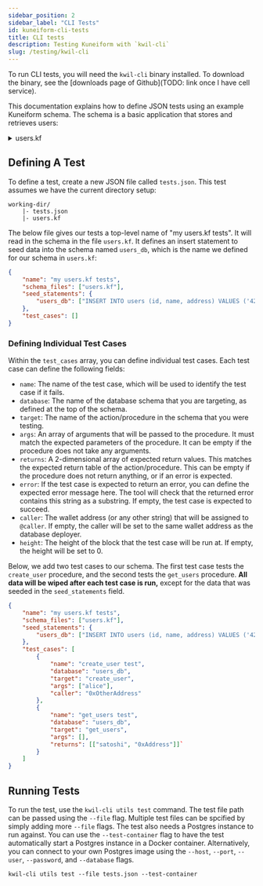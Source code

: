 ```yaml
---
sidebar_position: 2
sidebar_label: "CLI Tests"
id: kuneiform-cli-tests
title: CLI tests
description: Testing Kuneiform with `kwil-cli`
slug: /testing/kwil-cli
---
```


To run CLI tests, you will need the `kwil-cli` binary installed. To download the binary,
see the [downloads page of Github](TODO: link once I have cell service).

This documentation explains how to define JSON tests using an example Kuneiform
schema. The schema is a basic application that stores and retrieves users:

<details>
  <summary> users.kf </summary>

```sql showLineNumbers
database users_db;

table users {
  id uuid primary key,
  name text not null unique,
  address text not null unique
}

procedure create_user ($name text) public  {
  // derive a deterministic uuid from the blockchain transaction ID
  // https://www.postgresql.org/docs/16.1/uuid-ossp.html#UUID-OSSP-FUNCTIONS-SECT
  $uuid := uuid_generate_v5('f541de32-5ede-4083-bdbc-b29c3f02be9e'::uuid, @txid);

  insert into users (id, name, address)
  values ($uuid, $name, @caller);
}

procedure get_users() public view returns table (name text, address text) {
  return select name, address from users;
}
```
</details>

## Defining A Test

To define a test, create a new JSON file called `tests.json`. This test assumes we have the current directory
setup:

```shell
working-dir/
    |- tests.json
    |- users.kf
```

The below file gives our tests a top-level name of "my users.kf tests". It will read in
the schema in the file `users.kf`. It defines an insert statement to seed data into the
schema named `users_db`, which is the name we defined for our schema in `users.kf`:

```json title="tests.json"
{
    "name": "my users.kf tests",
    "schema_files": ["users.kf"],
    "seed_statements": {
        "users_db": ["INSERT INTO users (id, name, address) VALUES ('42f856df-b212-4bdc-a396-f8fb6eae6901'::uuid, 'satoshi', '0xAddress')"]
    },
    "test_cases": []
}
```

### Defining Individual Test Cases

Within the `test_cases` array, you can define individual test cases. Each test case can
define the following fields:

- `name`: The name of the test case, which will be used to identify the test case if it fails.
- `database`: The name of the database schema that you are targeting, as defined at the top of the schema.
- `target`: The name of the action/procedure in the schema that you were testing.
- `args`: An array of arguments that will be passed to the procedure. It must match the expected parameters of the procedure. It can be empty if the procedure does not take any arguments.
- `returns`: A 2-dimensional array of expected return values. This matches the expected return table of the action/procedure. This can be empty if the procedure does not return anything, or if an error is expected.
- `error`: If the test case is expected to return an error, you can define the expected error message here. The tool will check that the returned error contains this string as a substring. If empty, the test case is expected to succeed.
- `caller`: The wallet address (or any other string) that will be assigned to `@caller`. If empty, the caller will be set to the same wallet address as the database deployer.
- `height`: The height of the block that the test case will be run at. If empty, the height will be set to 0.

Below, we add two test cases to our schema. The first test case tests the `create_user` procedure, and the second tests the `get_users` procedure.
**All data will be wiped after each test case is run,** except for the data that was seeded in the `seed_statements` field.

```json title="tests.json"
{
    "name": "my users.kf tests",
    "schema_files": ["users.kf"],
    "seed_statements": {
        "users_db": ["INSERT INTO users (id, name, address) VALUES ('42f856df-b212-4bdc-a396-f8fb6eae6901'::uuid, 'satoshi', '0xAddress')"]
    },
    "test_cases": [
        {
            "name": "create_user test",
            "database": "users_db",
            "target": "create_user",
            "args": ["alice"],
            "caller": "0xOtherAddress"
        },
        {
            "name": "get_users test",
            "database": "users_db",
            "target": "get_users",
            "args": [],
            "returns": [["satoshi", "0xAddress"]]`
        }
    ]
}
```

## Running Tests

To run the test, use the `kwil-cli utils test` command. The test file path can be passed using
the `--file` flag. Multiple test files can be spcified by simply adding more `--file` flags.
The test also needs a Postgres instance to run against. You can use the `--test-container` flag
to have the test automatically start a Postgres instance in a Docker container. Alternatively, you
can connect to your own Postgres image using the `--host`, `--port`, `--user`, `--password`, and `--database` flags.


```shell
kwil-cli utils test --file tests.json --test-container
```